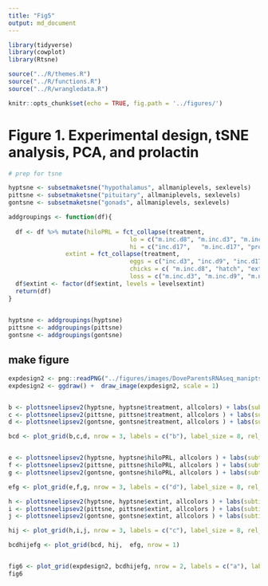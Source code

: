 ```yaml
---
title: "Fig5"
output: md_document
---
```


```r
library(tidyverse)
library(cowplot)
library(Rtsne)

source("../R/themes.R")
source("../R/functions.R")
source("../R/wrangledata.R")

knitr::opts_chunk$set(echo = TRUE, fig.path = '../figures/')
```

# Figure 1. Experimental design, tSNE analysis, PCA, and prolactin


```r

# prep for tsne

hyptsne <- subsetmaketsne("hypothalamus", allmaniplevels, sexlevels)
pittsne <- subsetmaketsne("pituitary", allmaniplevels, sexlevels)
gontsne <- subsetmaketsne("gonads", allmaniplevels, sexlevels)

addgroupings <- function(df){
  
  df <- df %>% mutate(hiloPRL = fct_collapse(treatment, 
                                  lo = c("m.inc.d8", "m.inc.d3", "m.inc.d9", "inc.d3", "inc.d9", "lay", "bldg"),
                                  hi = c("inc.d17",   "m.inc.d17", "prolong" ,  "hatch" ,  "m.n2", "extend", "n5")),
                extint = fct_collapse(treatment, 
                                  eggs = c("inc.d3", "inc.d9", "inc.d17", "prolong", "lay"),
                                  chicks = c( "m.inc.d8", "hatch", "extend", "n5"),
                                  loss = c("m.inc.d3", "m.inc.d9", "m.n2", "m.inc.d17", "bldg")))
  df$extint <- factor(df$extint, levels = levelsextint)
  return(df)
}
  

hyptsne <- addgroupings(hyptsne)
pittsne <- addgroupings(pittsne)
gontsne <- addgroupings(gontsne)

```

## make figure

```r

expdesign2 <- png::readPNG("../figures/images/DoveParentsRNAseq_maniptsne.png")
expdesign2 <- ggdraw() +  draw_image(expdesign2, scale = 1)


b <- plottsneelipsev2(hyptsne, hyptsne$treatment, allcolors) + labs(subtitle = "hypothalamus ~ parental stage", x = NULL)  + facet_wrap(~sex, scales = "free")
c <- plottsneelipsev2(pittsne, pittsne$treatment, allcolors ) + labs(subtitle = "pituitary ~ parental stage", x = NULL) + facet_wrap(~sex, scales = "free") 
d <- plottsneelipsev2(gontsne, gontsne$treatment, allcolors ) + labs(subtitle = "gonads ~ parental stage")  + facet_wrap(~sex, scales = "free")  

bcd <- plot_grid(b,c,d, nrow = 3, labels = c("b"), label_size = 8, rel_heights = c(1,1,1))


e <- plottsneelipsev2(hyptsne, hyptsne$hiloPRL, allcolors ) + labs(subtitle = "hypothalamus ~ internal physiology", x = NULL) + facet_wrap(~sex, scales = "free")  
f <- plottsneelipsev2(pittsne, pittsne$hiloPRL, allcolors ) + labs(subtitle = "pituitary ~ internal physiology", x = NULL) + facet_wrap(~sex, scales = "free")   
g <- plottsneelipsev2(gontsne, gontsne$hiloPRL, allcolors ) + labs(subtitle = "gonads ~ internal physiology" ) + facet_wrap(~sex, scales = "free")   

efg <- plot_grid(e,f,g, nrow = 3, labels = c("d"), label_size = 8, rel_heights = c(1,1,1))

h <- plottsneelipsev2(hyptsne, hyptsne$extint, allcolors ) + labs(subtitle = "hypothalamus ~ external enviornment", x = NULL) + facet_wrap(~sex, scales = "free")  
i <- plottsneelipsev2(pittsne, pittsne$extint, allcolors ) + labs(subtitle = "pituitary ~ external enviornment", x = NULL) + facet_wrap(~sex, scales = "free")   
j <- plottsneelipsev2(gontsne, gontsne$extint, allcolors ) + labs(subtitle = "gonads ~ external enviornment" ) + facet_wrap(~sex, scales = "free")   

hij <- plot_grid(h,i,j, nrow = 3, labels = c("c"), label_size = 8, rel_heights = c(1,1,1))

bcdhijefg <- plot_grid(bcd, hij,  efg, nrow = 1)


fig6 <- plot_grid(expdesign2, bcdhijefg, nrow = 2, labels = c("a"), label_size = 8, rel_heights = c(0.4,1))
fig6


```
